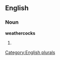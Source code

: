 
==English==

===Noun===
'''weathercocks'''

# {{plural of|[[weathercock]]}}

[[Category:English plurals]]